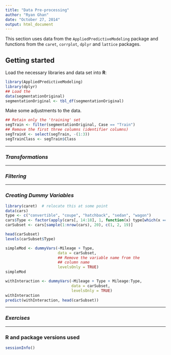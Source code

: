 ```yaml
---
title: "Data Pre-processing"
author: "Ryan Ghan"
date: "October 27, 2014"
output: html_document
---
```


This section uses data from the `AppliedPredictiveModeling` package and functions from the `caret`, `corrplot`, `dplyr` and `lattice` packages.

## Getting started
Load the necessary libraries and data set into **R**:
```r
library(AppliedPredictiveModeling)
library(dplyr)
## Load the 
data(segmentationOriginal)
segmentationOriginal <- tbl_df(segmentationOriginal)
```
Make some adjustments to the data.
```r
## Retain only the 'training' set
segTrain <- filter(segmentationOriginal, Case == "Train")
## Remove the first three columns (identifier columns)
segTrainX <- select(segTrain, -(1:3))
segTrainClass <- segTrain$Class
```
___
### *Transformations*

___
### *Filtering*

___
### *Creating Dummy Variables*

```r
library(caret)  # relocate this at some point
data(cars)
type <- c("convertible", "coupe", "hatchback", "sedan", "wagon")
cars$Type <- factor(apply(cars[, 14:18], 1, function(x) type[which(x == 1)]))
carSubset <- cars[sample(1:nrow(cars), 20), c(1, 2, 19)]
```

```r
head(carSubset)
levels(carSubset$Type)
```

```r
simpleMod <- dummyVars(~Mileage + Type,
                       data = carSubset,
                       ## Remove the variable name from the
                       ## column name
                       levelsOnly = TRUE)
simpleMod

withInteraction <- dummyVars(~Mileage + Type + Mileage:Type,
                             data = carSubset,
                             levelsOnly = TRUE)
withInteraction
predict(withInteraction, head(carSubset))
```


___
### *Exercises*

___
### R and package versions used
```r
sessionInfo()
```